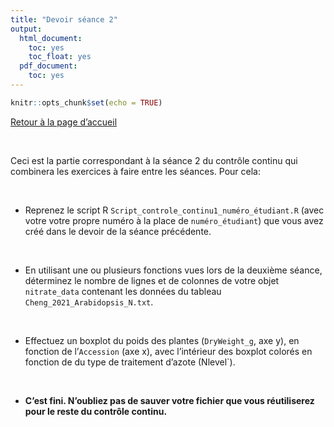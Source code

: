 ```yaml
---
title: "Devoir séance 2"
output:
  html_document:
    toc: yes
    toc_float: yes
  pdf_document:
    toc: yes
---
```


```r
knitr::opts_chunk$set(echo = TRUE)
```


[Retour à la page d'accueil](https://scortijo.github.io/2024_L3_R/)

<br>

Ceci est la partie correspondant à la séance 2 du contrôle continu qui combinera les exercices à faire entre les séances. Pour cela:


<br>


- Reprenez le script R `Script_controle_continu1_numéro_étudiant.R` (avec votre votre propre numéro à la place de `numéro_étudiant`) que vous avez créé dans le devoir de la séance précédente.


<br>

- En utilisant une ou plusieurs fonctions vues lors de la deuxième séance, déterminez le nombre de lignes et de colonnes de votre objet `nitrate_data` contenant les données du tableau `Cheng_2021_Arabidopsis_N.txt`. 


<br>


- Effectuez un boxplot du poids des plantes (`DryWeight_g`, axe y), en fonction de l'`Accession` (axe x), avec l'intérieur des boxplot colorés en fonction de du type de traitement d'azote (Nlevel`).  


<br>

- **C'est fini. N'oubliez pas de sauver votre fichier que vous réutiliserez pour le reste du contrôle continu.**

<br>








